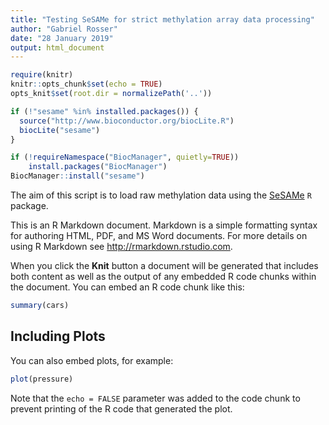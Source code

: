 ```yaml
---
title: "Testing SeSAMe for strict methylation array data processing"
author: "Gabriel Rosser"
date: "28 January 2019"
output: html_document
---
```


```r
require(knitr)
knitr::opts_chunk$set(echo = TRUE)
opts_knit$set(root.dir = normalizePath('..'))

if (!"sesame" %in% installed.packages()) {
  source("http://www.bioconductor.org/biocLite.R")
  biocLite("sesame")
}

if (!requireNamespace("BiocManager", quietly=TRUE))
    install.packages("BiocManager")
BiocManager::install("sesame")

```

The aim of this script is to load raw methylation data using the [SeSAMe](https://bioconductor.org/packages/release/bioc/html/sesame.html) `R` package. 

This is an R Markdown document. Markdown is a simple formatting syntax for authoring HTML, PDF, and MS Word documents. For more details on using R Markdown see <http://rmarkdown.rstudio.com>.

When you click the **Knit** button a document will be generated that includes both content as well as the output of any embedded R code chunks within the document. You can embed an R code chunk like this:

```r
summary(cars)
```

## Including Plots

You can also embed plots, for example:

```r
plot(pressure)
```

Note that the `echo = FALSE` parameter was added to the code chunk to prevent printing of the R code that generated the plot.
